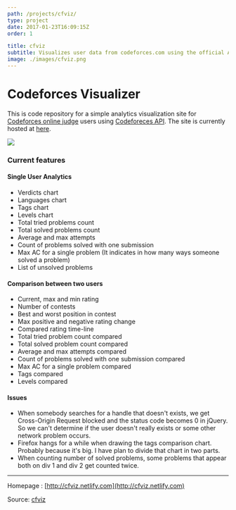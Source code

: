 ```yaml
---
path: /projects/cfviz/
type: project
date: 2017-01-23T16:09:15Z
order: 1

title: cfviz
subtitle: Visualizes user data from codeforces.com using the official API
image: ./images/cfviz.png
---
```

# Codeforces Visualizer

This is code repository for a simple analytics visualization site for [Codeforces online judge](http://codeforces.com/) users using [Codeforeces API](http://codeforces.com/api/help). The site is currently hosted at [here](https://cfviz.netlify.com/).

![](./images/cfviz-analytics.png)

### Current features

#### Single User Analytics
* Verdicts chart
* Languages chart
* Tags chart
* Levels chart
* Total tried problems count
* Total solved problems count
* Average and max attempts
* Count of problems solved with one submission
* Max AC for a single problem (It indicates in how many ways someone solved a problem)
* List of unsolved problems

#### Comparison between two users
* Current, max and min rating
* Number of contests
* Best and worst position in contest
* Max positive and negative rating change
* Compared rating time-line
* Total tried problem count compared
* Total solved problem count compared
* Average and max attempts compared
* Count of problems solved with one submission compared
* Max AC for a single problem compared
* Tags compared
* Levels compared


#### Issues
* When somebody searches for a handle that doesn't exists, we get  Cross-Origin Request blocked and the status code becomes 0 in jQuery. So we can't determine if the user doesn't really exists or some other network problem occurs.
* Firefox hangs for a while when drawing the tags comparison chart. Probably because it's big. I have plan to divide that chart in two parts.
* When counting number of solved problems, some problems that appear both on div 1 and div 2  get counted twice.

---
Homepage : [http://cfviz.netlify.com](http://cfviz.netlify.com)

Source: [cfviz](https://github.com/sjsakib/cfviz)
